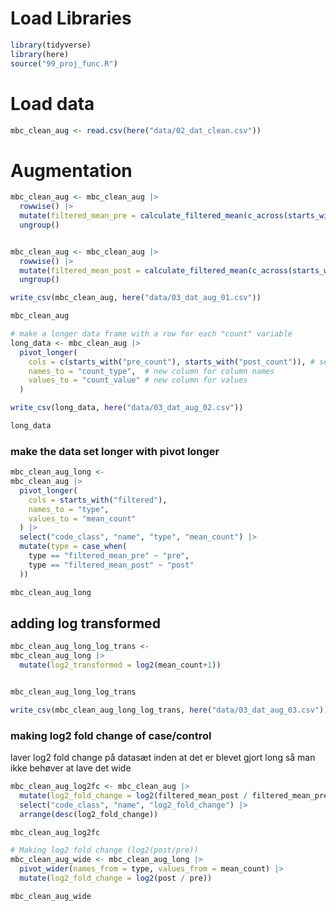 # Load Libraries

```r
library(tidyverse)
library(here)
source("99_proj_func.R")
```

# Load data

```r
mbc_clean_aug <- read.csv(here("data/02_dat_clean.csv"))
```

# Augmentation

```r
mbc_clean_aug <- mbc_clean_aug |> 
  rowwise() |> 
  mutate(filtered_mean_pre = calculate_filtered_mean(c_across(starts_with("pre_count")))) |> 
  ungroup()


mbc_clean_aug <- mbc_clean_aug |> 
  rowwise() |> 
  mutate(filtered_mean_post = calculate_filtered_mean(c_across(starts_with("post_count")))) |> 
  ungroup()

write_csv(mbc_clean_aug, here("data/03_dat_aug_01.csv"))

mbc_clean_aug
```

```r
# make a longer data frame with a row for each "count" variable
long_data <- mbc_clean_aug |> 
  pivot_longer(
    cols = c(starts_with("pre_count"), starts_with("post_count")), # select count columns
    names_to = "count_type",  # new column for column names
    values_to = "count_value" # new column for values
  )

write_csv(long_data, here("data/03_dat_aug_02.csv"))

long_data
```

### make the data set longer with pivot longer

```r

mbc_clean_aug_long <- 
mbc_clean_aug |> 
  pivot_longer(
    cols = starts_with("filtered"),
    names_to = "type",
    values_to = "mean_count"
  ) |> 
  select("code_class", "name", "type", "mean_count") |> 
  mutate(type = case_when(
    type == "filtered_mean_pre" ~ "pre",
    type == "filtered_mean_post" ~ "post"
  ))

mbc_clean_aug_long
```

## adding log transformed

```r
mbc_clean_aug_long_log_trans <- 
mbc_clean_aug_long |> 
  mutate(log2_transformed = log2(mean_count+1))


mbc_clean_aug_long_log_trans

write_csv(mbc_clean_aug_long_log_trans, here("data/03_dat_aug_03.csv"))
```

### making log2 fold change of case/control

laver log2 fold change på datasæt inden at det er blevet gjort long så man ikke behøver at lave det wide

```r
mbc_clean_aug_log2fc <- mbc_clean_aug |> 
  mutate(log2_fold_change = log2(filtered_mean_post / filtered_mean_pre)) |> 
  select("code_class", "name", "log2_fold_change") |> 
  arrange(desc(log2_fold_change))

mbc_clean_aug_log2fc

```

```r
# Making log2 fold change (log2(post/pre))
mbc_clean_aug_wide <- mbc_clean_aug_long |> 
  pivot_wider(names_from = type, values_from = mean_count) |> 
  mutate(log2_fold_change = log2(post / pre))

mbc_clean_aug_wide
```
